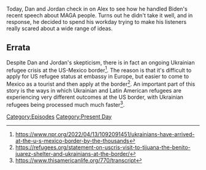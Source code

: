 {{DEFAULTSORT:
    #_EPISODE_0721:September 2, 2022
}}{{Episode
    | title           = September 2, 2022
    | caption         = [https://knowledgefight.libsyn.com/721-september-2-2022 Listen to this episode on Libsyn]
    | episodeNumber   = 721
    | length          = 01:30:39
    | airDate         = September 5, 2022
    | coverageDate    = September 2, 2022
    | episodeType     = [[:Category:Present Day|Present Day]]
    | previousEpisode = [[720: August 6, 2003]]
    | nextEpisode     = [[722: Space Capitalism Is Still Capitalism]]
}}

{{Stub}}

Today, Dan and Jordan check in on Alex to see how he handled Biden's recent speech about MAGA people.  Turns out he didn't take it well, and in response, he decided to spend his workday trying to make his listeners really scared about a wide range of ideas.

== Errata ==

Despite Dan and Jordan's skepticism, there is in fact an ongoing Ukrainian refugee crisis at the US-Mexico border<ref>https://www.npr.org/2022/04/13/1092091451/ukrainians-have-arrived-at-the-u-s-mexico-border-by-the-thousands</ref>. The reason is that it's difficult to apply for US refugee status at embassy in Europe, but easier to come to Mexico as a tourist and then apply at the border<ref>https://refugees.org/statement-on-uscris-visit-to-tijuana-the-benito-juarez-shelter-and-ukrainians-at-the-border/</ref>. An important part of this story is the ways in which Ukrainian and Latin American refugees are experiencing very different outcomes at the US border, with Ukrainian refugees being processed much much faster<ref>https://www.thisamericanlife.org/770/transcript</ref>.

[[Category:Episodes]]
[[Category:Present Day]]
